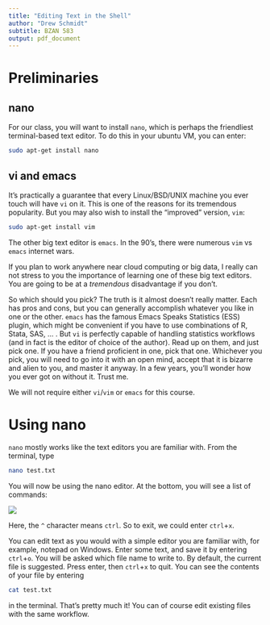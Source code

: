 ```yaml
---
title: "Editing Text in the Shell"
author: "Drew Schmidt"
subtitle: BZAN 583
output: pdf_document
---
```


# Preliminaries

## nano

For our class, you will want to install `nano`, which is perhaps the friendliest terminal-based text editor.  To do this in your ubuntu VM, you can enter:

```bash
sudo apt-get install nano
```

## vi and emacs

It's practically a guarantee that every Linux/BSD/UNIX machine you ever touch will have `vi` on it.  This is one of the reasons for its tremendous popularity.  But you may also wish to install the "improved" version, `vim`:

```bash
sudo apt-get install vim
```

The other big text editor is `emacs`.  In the 90's, there were numerous `vim` vs `emacs` internet wars. 

If you plan to work anywhere near cloud computing or big data, I really can not stress to you the importance of learning one of these big text editors.  You are going to be at a *tremendous* disadvantage if you don't.  

So which should you pick?  The truth is it almost doesn't really matter.  Each has pros and cons, but you can generally accomplish whatever you like in one or the other.  `emacs` has the famous Emacs Speaks Statistics (ESS) plugin, which might be convenient if you have to use combinations of R, Stata, SAS, ... .  But `vi` is perfectly capable of handling statistics workflows (and in fact is the editor of choice of the author).  Read up on them, and just pick one.  If you have a friend proficient in one, pick that one.  Whichever you pick, you will need to go into it with an open mind, accept that it is bizarre and alien to you, and master it anyway.  In a few years, you'll wonder how you ever got on without it.  Trust me.

We will not require either `vi`/`vim` or `emacs` for this course.



# Using nano

`nano` mostly works like the text editors you are familiar with.  From the terminal, type

```bash
nano test.txt
```

You will now be using the nano editor.  At the bottom, you will see a list of commands:

![](../pics/nano.png)

Here, the `^` character means `ctrl`.  So to exit, we could enter `ctrl`+`x`.

You can edit text as you would with a simple editor you are familiar with, for example, notepad on Windows.  Enter some text, and save it by entering `ctrl`+`o`.  You will be asked which file name to write to.  By default, the current file is suggested.  Press enter, then `ctrl`+`x` to quit.  You can see the contents of your file by entering

```bash
cat test.txt
```

in the terminal.  That's pretty much it!  You can of course edit existing files with the same workflow.
